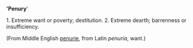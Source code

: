 ''''Penury''''

1. Extreme want or poverty; destitution.
2. Extreme dearth; barrenness or insufficiency.


(From Middle English [[penurie]], from Latin ''penuria'', want.)